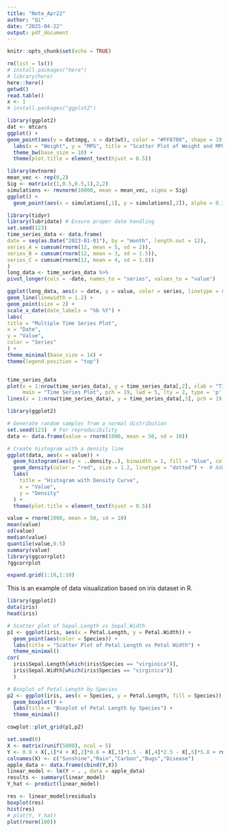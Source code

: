 ```yaml
---
title: "Note_Apr22"
author: "Qi"
date: "2025-04-22"
output: pdf_document
---
```


```r
knitr::opts_chunk$set(echo = TRUE)
```
```r
rm(list = ls())
# install.packages("here")
# library(here)
here::here()
getwd()
read.table()
x <- 1
# install.packages("ggplot2")
```
```r
library(ggplot2)
dat <- mtcars
ggplot() +
geom_point(aes(y = dat$mpg, x = dat$wt), color = "#FF8788", shape = 19, size = 5) +
  labs(x = "Weight", y = "MPG", title = "Scatter Plot of Weight and MPG") +
  theme_bw(base_size = 10) +
  theme(plot.title = element_text(hjust = 0.5))
```
```r
library(mvtnorm)
mean_vec <- rep(0,2)
Sig <- matrix(c(1,0.5,0.5,1),2,2)
simulations <- rmvnorm(10000, mean = mean_vec, sigma = Sig)
ggplot() +
  geom_point(aes(x = simulations[,1], y = simulations[,2]), alpha = 0.1)
```
```r
library(tidyr)
library(lubridate) # Ensure proper date handling
set.seed(123)
time_series_data <- data.frame(
date = seq(as.Date("2023-01-01"), by = "month", length.out = 12),
series_A = cumsum(rnorm(12, mean = 5, sd = 2)),
series_B = cumsum(rnorm(12, mean = 3, sd = 1.5)),
series_C = cumsum(rnorm(12, mean = 4, sd = 1.8))
)
long_data <- time_series_data %>%
pivot_longer(cols = -date, names_to = "series", values_to = "value")
```


```r
ggplot(long_data, aes(x = date, y = value, color = series, linetype = series)) +
geom_line(linewidth = 1.2) +
geom_point(size = 2) +
scale_x_date(date_labels = "%b %Y") +
labs(
title = "Multiple Time Series Plot",
x = "Date",
y = "Value",
color = "Series"
) +
theme_minimal(base_size = 14) +
theme(legend.position = "top")


time_series_data
plot(x = 1:nrow(time_series_data), y = time_series_data[,2], xlab = "Time", ylab = "Value",
     main = "Time Series Plot", pch = 19, lwd = 5, lty = 2, type = 'p', col = "red")
lines(x = 1:nrow(time_series_data), y = time_series_data[,3], pch = 19, lwd = 5, lty = 2, type = 'p', col = "blue")

```

```r
library(ggplot2)

# Generate random samples from a normal distribution
set.seed(123)  # For reproducibility
data <- data.frame(value = rnorm(1000, mean = 50, sd = 10))

# Create histogram with a density line
ggplot(data, aes(x = value)) +
  geom_histogram(aes(y = ..density..), binwidth = 1, fill = "blue", color = "black", alpha = 0.7) +
  geom_density(color = "red", size = 1.2, linetype = "dotted") +  # Add a smooth density line
  labs(
    title = "Histogram with Density Curve",
    x = "Value",
    y = "Density"
  ) +
  theme(plot.title = element_text(hjust = 0.5))

value = rnorm(1000, mean = 50, sd = 10)
mean(value)
sd(value)
median(value)
quantile(value,0.5)
summary(value)
library(ggcorrplot)
?ggcorrplot
```


```r
expand.grid(1:10,1:10)
```

This is an example of data visualization based on iris dataset in R.
```r
library(ggplot2)
data(iris)
head(iris)

# Scatter plot of Sepal.Length vs Sepal.Width
p1 <- ggplot(iris, aes(x = Petal.Length, y = Petal.Width)) +
  geom_point(aes(color = Species)) +
  labs(title = "Scatter Plot of Petal Length vs Petal Width") +
  theme_minimal()
cor(
  iris$Sepal.Length[which(iris$Species == "virginica")],
  iris$Sepal.Width[which(iris$Species == "virginica")]
  )
```
```r
# Boxplot of Petal.Length by Species
p2 <- ggplot(iris, aes(x = Species, y = Petal.Length, fill = Species)) +
  geom_boxplot() +
  labs(title = "Boxplot of Petal Length by Species") +
  theme_minimal()

cowplot::plot_grid(p1,p2)
```

```r
set.seed(0)
X <- matrix(runif(5000), ncol = 5)
Y <- 0.9 + X[,1]*4 + X[,2]*0.6 + X[,3]*1.5 - X[,4]*2.5 - X[,5]*5.8 + rnorm(nrow(X),0,1)
colnames(X) <- c("Sunshine","Rain","Carbon","Bugs","Disease")
apple_data <- data.frame(cbind(Y,X))
linear_model <- lm(Y ~ . , data = apple_data)
results <- summary(linear_model)
Y_hat <- predict(linear_model)

res <- linear_model$residuals
boxplot(res)
hist(res)
# plot(Y, Y_hat)
plot(rnorm(100))
```





